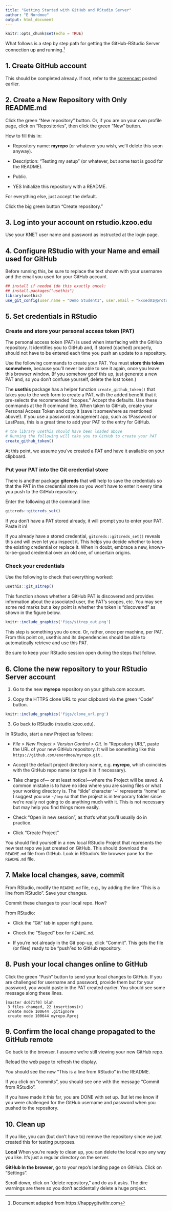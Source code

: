 ```yaml
---
title: "Getting Started with GitHub and RStudio Server"
author: "E Nordmoe"
output: html_document
---
```


```r
knitr::opts_chunk$set(echo = TRUE)
```

What follows is a step by step path for getting the  GitHub-RStudio Server connection up and running.^[Document adapted from https://happygitwithr.com]

## 1. Create GitHub account

This should be completed already. If not, refer to the [screencast](https://kzoo-my.sharepoint.com/:v:/g/personal/eric_nordmoe_kzoo_edu/EVEcr9wrpjFFizD-UkuoZyIBDvCNWCye_JJLJJKuGmLasw?e=tcxnNU) posted earlier. 

## 2. Create a New Repository with Only README.md

Click the green "New repository" button. Or, if you are on your own profile page, click on "Repositories", then click the green "New" button.  

How to fill this in:  

* Repository name: **myrepo** (or whatever you wish, we’ll delete this soon anyway).  

* Description: “Testing my setup” (or whatever, but some text is good for the README).  

* Public.   

* YES Initialize this repository with a README.  

For everything else, just accept the default.  

Click the big green button “Create repository.”  

## 3. Log into your account on rstudio.kzoo.edu  

Use your KNET user name and password as instructed at the login page.

## 4. Configure RStudio with your Name and email used for GitHub 

Before running this, be sure to replace the text shown with your username and the email you used for your GitHub account. 

```r
## install if needed (do this exactly once):
## install.packages("usethis")
library(usethis)
use_git_config(user.name = "Demo Student1", user.email = "kxxed01@protonmail.com")
```

## 5. Set credentials in RStudio  

### Create and store your personal access token (PAT)  

The personal access token (PAT) is used when interfacing with the GitHub repository. It identifies you to GitHub and, if stored (cached) properly, should not have to be entered each time you push an update to a repository.  

Use the following commands to create your PAT. You must **store this token somewhere**, because you'll never be able to see it again, once you leave this browser window. (If you somehow goof this up, just generate a new PAT and, so you don't confuse yourself, delete the lost token.)

The **usethis** package has a helper function `create_github_token()` that takes you to the web form to create a PAT, with the added benefit that it pre-selects the recommended "scopes." Accept the defaults. Use these commands at the R command line. When taken to GitHub, create your Personal Access Token and copy it (save it somewhere as mentioned above!). If you use a password management app, such as 1Password or LastPass, this is a great time to add your PAT to the entry for GitHub. 

```r
# the library usethis should have been loaded above
# Running the following will take you to GitHub to create your PAT
create_github_token()
```

At this point, we assume you’ve created a PAT and have it available on your clipboard.

### Put your PAT into the Git credential store  

There is another package **gitcreds** that will help to save the credentials so that the PAT in the credential store so you won't have to enter it every time you push to the GitHub repository. 

Enter the following at the command line:  

```r
gitcreds::gitcreds_set()
```

If you don’t have a PAT stored already, it will prompt you to enter your PAT. Paste it in! 

If you already have a stored credential, `gitcreds::gitcreds_set()` reveals this and will even let you inspect it. This helps you decide whether to keep the existing credential or replace it. When in doubt, embrace a new, known-to-be-good credential over an old one, of uncertain origins.  

### Check your credentials  

Use the following to check that everything worked:

```r
usethis::git_sitrep()
```


This function shows whether a GitHub PAT is discovered and provides information about the associated user, the PAT's scopes, etc. You may see some red marks but a key point is whether the token is "discovered" as shown in the figure below.  

```r
knitr::include_graphics('figs/sitrep_out.png')
```


This step is something you do once. Or, rather, once per machine, per PAT. From this point on, usethis and its dependencies should be able to automatically retrieve and use this PAT.

Be sure to keep your RStudio session open during the steps that follow.

## 6. Clone the new repository to your RStudio Server account  

1. Go to the new **myrepo** repository on your github.com account.  

2. Copy the HTTPS clone URL to your clipboard via the green “Code” button.  

```r
knitr::include_graphics('figs/clone_url.png')
```


3. Go back to RStudio (rstudio.kzoo.edu). 

In RStudio, start a new Project as follows:  

* *File > New Project > Version Control > Git*. In "Repository URL", paste the URL of your new GitHub repository. It will be something like this `https://github.com/enordmoe/myrepo.git` .    

* Accept the default project directory name, e.g. **myrepo**, which coincides with the GitHub repo name (or type it in if necessary).   

* Take charge of--- or at least notice!---where the Project will be saved. A common  mistake is to have no idea where you are saving files or what your working directory is. The "tilde" character '~' represents "home" so I suggest you use `~/tmp` so that the project is in temporary folder since we're really not going to do anything much with it. This is not necessary but may help you find things more easily.  

* Check "Open in new session", as that's what you'll usually do in practice.  

* Click "Create Project" 

You should find yourself in a new local RStudio Project that represents the new test repo we just created on GitHub. This should download the `README.md` file from GitHub. Look in RStudio's file browser pane for the `README.md` file. 

## 7. Make local changes, save, commit  

From RStudio, modify the `README.md` file, e.g., by adding the line "This is a line from RStudio". Save your changes.  

Commit these changes to your local repo. How?  

From RStudio:  

* Click the "Git" tab in upper right pane.  

* Check the "Staged" box for `README.md`.  

* If you're not already in the Git pop-up, click "Commit". This gets the file (or files) ready to be "push"ed to GitHub repository.  

## 8. Push your local changes online to GitHub  

Click the green "Push" button to send your local changes to GitHub. If you are challenged for username and password, provide them but for your password, you would paste in the PAT created earlier. You should see some message along these lines.  

```
[master dc671f0] blah
 3 files changed, 22 insertions(+)
 create mode 100644 .gitignore
 create mode 100644 myrepo.Rproj
```

## 9.  Confirm the local change propagated to the GitHub remote  

Go back to the browser. I assume we're still viewing your new GitHub repo.

Reload the web page to refresh the display.  

You should see the new "This is a line from RStudio" in the README.

If you click on “commits”, you should see one with the message “Commit from RStudio”.

If you have made it this far, you are DONE with set up. But let me know if you were challenged for the GitHub username and password when you pushed to the repository. 

## 10. Clean up 

If you like, you can (but don't have to) remove the repository since we just created this for testing purposes.

**Local** When you're ready to clean up, you can delete the local repo any way you like. It's just a regular directory on the server.  

**GitHub In the browser**, go to your repo's landing page on GitHub. Click on “Settings”.  

Scroll down, click on "delete repository," and do as it asks. The dire warnings are there so you don't accidentally delete a huge project. 




